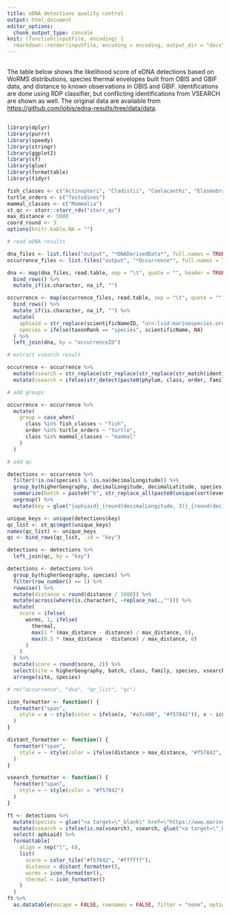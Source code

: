 ```yaml
---
title: eDNA detections quality control
output: html_document
editor_options: 
  chunk_output_type: console
knit: (function(inputFile, encoding) {
  rmarkdown::render(inputFile, encoding = encoding, output_dir = "docs") })
---
```


<style type="text/css">
.main-container {
  max-width: 1400px !important;
  margin: auto;
}
p {
  margin: 30px 0px;
}
</style>

The table below shows the likelihood score of eDNA detections based on WoRMS distributions, species thermal envelopes built from OBIS and GBIF data, and distance to known observations in OBIS and GBIF. Identifications are done using RDP classifier, but conflicting identifications from VSEARCH are shown as well. The original data are available from <https://github.com/iobis/edna-results/tree/data/data>.

```r
library(dplyr)
library(purrr)
library(speedy)
library(stringr)
library(ggplot2)
library(sf)
library(glue)
library(formattable)
library(tidyr)

fish_classes <- c("Actinopteri", "Cladistii", "Coelacanthi", "Elasmobranchii", "Holocephali", "Myxini", "Petromyzonti", "Teleostei")
turtle_orders <- c("Testudines")
mammal_classes <- c("Mammalia")
st_qc <- storr::storr_rds("storr_qc")
max_distance <- 5000
coord_round <- 3
options(knitr.kable.NA = "")
```

```r
# read eDNA results

dna_files <- list.files("output", "*DNADerivedData*", full.names = TRUE)
occurrence_files <- list.files("output", "*Occurrence*", full.names = TRUE)

dna <- map(dna_files, read.table, sep = "\t", quote = "", header = TRUE) %>%
  bind_rows() %>%
  mutate_if(is.character, na_if, "")

occurrence <- map(occurrence_files, read.table, sep = "\t", quote = "", header = TRUE) %>%
  bind_rows() %>%
  mutate_if(is.character, na_if, "") %>%
  mutate(
    aphiaid = str_replace(scientificNameID, "urn:lsid:marinespecies.org:taxname:", ""),
    species = ifelse(taxonRank == "species", scientificName, NA)
  ) %>%
  left_join(dna, by = "occurrenceID")

# extract vsearch result

occurrence <- occurrence %>%
  mutate(vsearch = str_replace(str_replace(str_replace(str_match(identificationRemarks, "VSEARCH.*;(.*).")[,2], "_", " "), "\\(", "\\\\("), "\\)", "\\\\)")) %>%
  mutate(vsearch = ifelse(str_detect(paste0(phylum, class, order, family, genus, scientificName), vsearch), NA, vsearch))

# add groups

occurrence <- occurrence %>%
  mutate(
    group = case_when(
      class %in% fish_classes ~ "fish",
      order %in% turtle_orders ~ "turtle",
      class %in% mammal_classes ~ "mammal"
    )
  )

# add qc

detections <- occurrence %>%
  filter(!is.na(species) & !is.na(decimalLongitude)) %>%
  group_by(higherGeography, decimalLongitude, decimalLatitude, species, class, family, group, aphiaid, vsearch) %>%
  summarize(batch = paste0("b", str_replace_all(paste0(unique(sort(eventRemarks)), collapse = ","), "sequencing batch ", ""))) %>%
  ungroup() %>%
  mutate(key = glue("{aphiaid}_{round(decimalLongitude, 3)}_{round(decimalLatitude, 3)}"))

unique_keys <- unique(detections$key)
qc_list <- st_qc$mget(unique_keys)
names(qc_list) <- unique_keys
qc <- bind_rows(qc_list, .id = "key")

detections <- detections %>%
  left_join(qc, by = "key")

detections <- detections %>%
  group_by(higherGeography, species) %>%
  filter(row_number() == 1) %>%
  rowwise() %>%
  mutate(distance = round(distance / 1000)) %>% 
  mutate(across(where(is.character), ~replace_na(.,""))) %>%
  mutate(
    score = ifelse(
      worms, 1, ifelse(
        thermal,
        max(1 * (max_distance - distance) / max_distance, 0),
        max(0.5 * (max_distance - distance) / max_distance, 0)
      )
    )
  ) %>%
  mutate(score = round(score, 2)) %>%
  select(site = higherGeography, batch, class, family, species, vsearch, group, distance, worms, thermal, score, aphiaid) %>%
  arrange(site, species)

# rm("occurrence", "dna", "qc_list", "qc")
```

```r
icon_formatter <- function() {
  formatter("span", 
    style = x ~ style(color = ifelse(x, "#a7c400", "#f57842")), x ~ icontext(ifelse(x, "ok", "remove"), "")
  )	 	 
}

distant_formatter <- function() {
  formatter("span", 
    style = ~ style(color = ifelse(distance > max_distance, "#f57842", "black"))
  )	 	 
} 

vsearch_formatter <- function() {
  formatter("span", 
    style = ~ style(color = "#f57842")
  )	 	 
} 

ft <- detections %>%
  mutate(species = glue("<a target=\"_blank\" href=\"https://www.marinespecies.org/aphia.php?p=taxdetails&id={aphiaid}\">{species}</a>")) %>%
  mutate(vsearch = ifelse(is.na(vsearch), vsearch, glue("<a target=\"_blank\" href=\" https://www.marinespecies.org/aphia.php?p=taxlist&tName={vsearch}\">{vsearch}</a>"))) %>%
  select(-aphiaid) %>%
  formattable(
    align = rep("l", 6),
    list(
      score = color_tile("#f57842", "#ffffff"),
      distance = distant_formatter(),
      worms = icon_formatter(),
      thermal = icon_formatter()
    )
  )
ft %>%
  as.datatable(escape = FALSE, rownames = FALSE, filter = "none", options = list(pageLength = 500))
```
